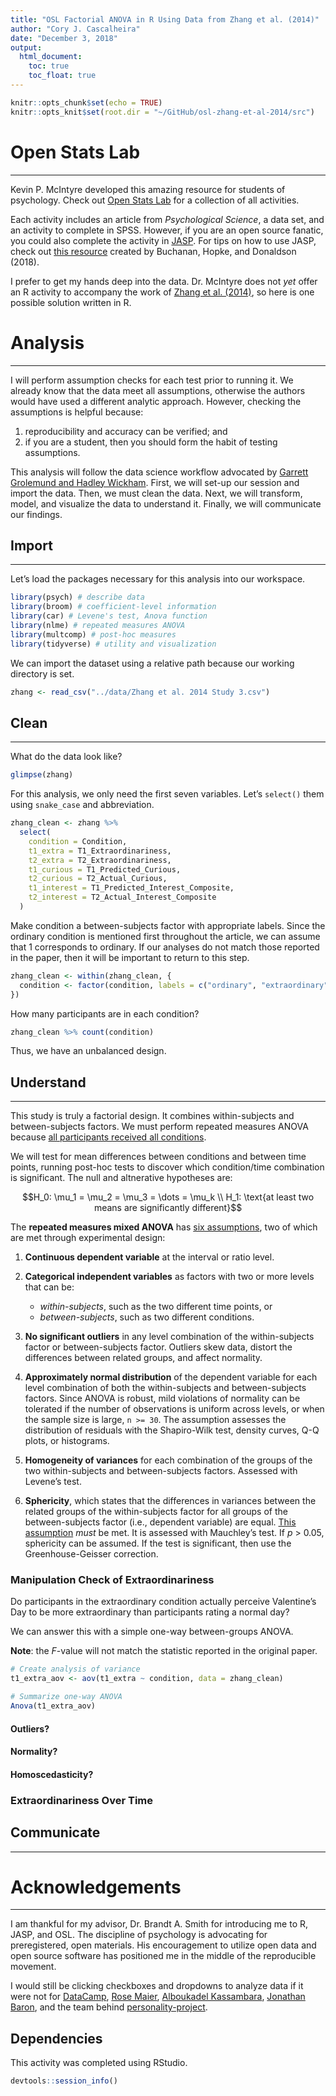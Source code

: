 ```yaml
---
title: "OSL Factorial ANOVA in R Using Data from Zhang et al. (2014)"
author: "Cory J. Cascalheira"
date: "December 3, 2018"
output:
  html_document:
    toc: true
    toc_float: true
---
```


```r
knitr::opts_chunk$set(echo = TRUE)
knitr::opts_knit$set(root.dir = "~/GitHub/osl-zhang-et-al-2014/src")
```

# Open Stats Lab
___
Kevin P. McIntyre developed this amazing resource for students of psychology. Check out [Open Stats Lab](https://sites.trinity.edu/osl/) for a collection of all activities.

Each activity includes an article from *Psychological Science*, a data set, and an activity to complete in SPSS. However, if you are an open source fanatic, you could also complete the activity in [JASP](https://jasp-stats.org/). For tips on how to use JASP, check out [this resource](https://osf.io/t56kg/) created by Buchanan, Hopke, and Donaldson (2018).

I prefer to get my hands deep into the data. Dr. McIntyre does not *yet* offer an R activity to accompany the work of [Zhang et al. (2014)](https://journals.sagepub.com/stoken/default+domain/2CauuvIqpaIUiIdXSWh4/full), so here is one possible solution written in R.

# Analysis
___
I will perform assumption checks for each test prior to running it. We already know that the data meet all assumptions, otherwise the authors would have used a different analytic approach. However, checking the assumptions is helpful because:

1. reproducibility and accuracy can be verified; and
2. if you are a student, then you should form the habit of testing assumptions.

This analysis will follow the data science workflow advocated by [Garrett Grolemund and Hadley Wickham](https://r4ds.had.co.nz/introduction.html). First, we will set-up our session and import the data. Then, we must clean the data. Next, we will transform, model, and visualize the data to understand it. Finally, we will communicate our findings.

## Import
___
Let's load the packages necessary for this analysis into our workspace.

```r
library(psych) # describe data
library(broom) # coefficient-level information
library(car) # Levene's test, Anova function
library(nlme) # repeated measures ANOVA
library(multcomp) # post-hoc measures
library(tidyverse) # utility and visualization
```

We can import the dataset using a relative path because our working directory is set.

```r
zhang <- read_csv("../data/Zhang et al. 2014 Study 3.csv")
```

## Clean
___
What do the data look like?

```r
glimpse(zhang)
```

For this analysis, we only need the first seven variables. Let's `select()` them using `snake_case` and abbreviation.

```r
zhang_clean <- zhang %>%
  select(
    condition = Condition,
    t1_extra = T1_Extraordinariness,
    t2_extra = T2_Extraordinariness,
    t1_curious = T1_Predicted_Curious,
    t2_curious = T2_Actual_Curious,
    t1_interest = T1_Predicted_Interest_Composite,
    t2_interest = T2_Actual_Interest_Composite
  )
```

Make condition a between-subjects factor with appropriate labels. Since the ordinary condition is mentioned first throughout the article, we can assume that 1 corresponds to ordinary. If our analyses do not match those reported in the paper, then it will be important to return to this step.

```r
zhang_clean <- within(zhang_clean, {
  condition <- factor(condition, labels = c("ordinary", "extraordinary"))
})
```

How many participants are in each condition?

```r
zhang_clean %>% count(condition)
```

Thus, we have an unbalanced design. 

## Understand
___
This study is truly a factorial design. It combines within-subjects and between-subjects factors. We must perform repeated measures ANOVA because [all participants received all conditions](http://www.discoveringstatistics.com/docs/repeatedmeasures.pdf).

We will test for mean differences between conditions and between time points, running post-hoc tests to discover which condition/time combination is significant. The null and altnerative hypotheses are:

$$H_0: \mu_1 = \mu_2 = \mu_3 = \dots = \mu_k \\ H_1: \text{at least two means are significantly different}$$

The **repeated measures mixed ANOVA** has [six assumptions](https://statistics.laerd.com/spss-tutorials/mixed-anova-using-spss-statistics.php), two of which are met through experimental design:

1. **Continuous dependent variable** at the interval or ratio level.

2. **Categorical independent variables** as factors with two or more levels that can be:
    - *within-subjects*, such as the two different time points, or
    - *between-subjects*, such as two different conditions.

3. **No significant outliers** in any level combination of the within-subjects factor or between-subjects factor. Outliers skew data, distort the differences between related groups, and affect normality. 

4. **Approximately normal distribution** of the dependent variable for each level combination of both the within-subjects and between-subjects factors. Since ANOVA is robust, mild violations of normality can be tolerated if the number of observations is uniform across levels, or when the sample size is large, `n >= 30`. The assumption assesses the distribution of residuals with the Shapiro-Wilk test, density curves, Q-Q plots, or histograms.

5. **Homogeneity of variances** for each combination of the groups of the two within-subjects and between-subjects factors. Assessed with Levene's test.

6. **Sphericity**, which states that the differences in variances between the related groups of the within-subjects factor for all groups of the between-subjects factor (i.e., dependent variable) are equal. [This assumption](https://www.sheffield.ac.uk/polopoly_fs/1.531222!/file/MASH_repeated_measures_ANOVA_SPSS.pdf) *must* be met. It is assessed with Mauchley's test. If *p* > 0.05, sphericity can be assumed. If the test is significant, then use the Greenhouse-Geisser correction.

### Manipulation Check of Extraordinariness {.tabset .tabset-pills}

Do participants in the extraordinary condition actually perceive Valentine's Day to be more extraordinary than participants rating a normal day?

We can answer this with a simple one-way between-groups ANOVA.

**Note**: the *F*-value will not match the statistic reported in the original paper.

```r
# Create analysis of variance
t1_extra_aov <- aov(t1_extra ~ condition, data = zhang_clean)

# Summarize one-way ANOVA
Anova(t1_extra_aov)
```

#### Outliers?

#### Normality?

#### Homoscedasticity?

### Extraordinariness Over Time

## Communicate
___

# Acknowledgements
___
I am thankful for my advisor, Dr. Brandt A. Smith for introducing me to R, JASP, and OSL. The discipline of psychology is advocating for preregistered, open materials. His encouragement to utilize open data and open source software has positioned me in the middle of the reproducible movement.

I would still be clicking checkboxes and dropdowns to analyze data if it were not for [DataCamp](https://www.datacamp.com), [Rose Maier](https://rstudio-pubs-static.s3.amazonaws.com/65059_586f394d8eb84f84b1baaf56ffb6b47f.html), [Alboukadel Kassambara](http://www.sthda.com/english/wiki/r-software), [Jonathan Baron](https://www.sas.upenn.edu/~baron/from_cattell/rpsych/rpsych.html#htoc60), and the team behind [personality-project](http://personality-project.org/r/r.guide.html#withinone).

## Dependencies
This activity was completed using RStudio.

```r
devtools::session_info()
```